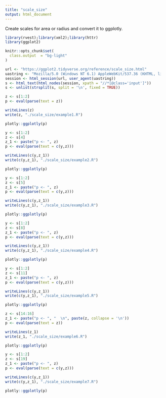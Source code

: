 ```yaml
---
title: "scale_size"
output: html_document
---
```


Create scales for area or radius and convert it to ggplotly.

```r
library(rvest);library(xml2);library(httr)
library(ggplot2)

knitr::opts_chunk$set(
  class.output  = "bg-light"
)
```

```r
url <- "https://ggplot2.tidyverse.org/reference/scale_size.html"
uastring <- "Mozilla/5.0 (Windows NT 6.1) AppleWebKit/537.36 (KHTML, like Gecko) Chrome/88.0.4324.190 Safari/537.36"
session <- html_session(url, user_agent(uastring))
s <- html_text(html_nodes(session, xpath = "//*[@class='input']"))
s <- unlist(strsplit(s, split = '\n', fixed = TRUE))
```

```r
z <- s[1:2]
p <- eval(parse(text = z))
```

```r
writeLines(z)
write(z, "./scale_size/example1.R")
```

```r
plotly::ggplotly(p)
```

```r
y <- s[1:2]
z <- s[4]
z_1 <- paste("p <- ", z)
p <- eval(parse(text = c(y,z)))
```

```r
writeLines(c(y,z_1))
write(c(y,z_1), "./scale_size/example2.R")
```

```r
plotly::ggplotly(p)
```

```r
y <- s[1:2]
z <- s[5]
z_1 <- paste("p <- ", z)
p <- eval(parse(text = c(y,z)))
```

```r
writeLines(c(y,z_1))
write(c(y,z_1), "./scale_size/example3.R")
```

```r
plotly::ggplotly(p)
```

```r
y <- s[1:2]
z <- s[8]
z_1 <- paste("p <- ", z)
p <- eval(parse(text = c(y,z)))
```

```r
writeLines(c(y,z_1))
write(c(y,z_1), "./scale_size/example4.R")
```

```r
plotly::ggplotly(p)
```

```r
y <- s[1:2]
z <- s[11]
z_1 <- paste("p <- ", z)
p <- eval(parse(text = c(y,z)))
```

```r
writeLines(c(y,z_1))
write(c(y,z_1), "./scale_size/example5.R")
```

```r
plotly::ggplotly(p)
```

```r
z <- s[14:16]
z_1 <- paste("p <- ", "  \n", paste(z, collapse = '\n'))
p <- eval(parse(text = z))
```

```r
writeLines(z_1)
write(z_1, "./scale_size/example6.R")
```

```r
plotly::ggplotly(p)
```

```r
y <- s[1:2]
z <- s[19]
z_1 <- paste("p <- ", z)
p <- eval(parse(text = c(y,z)))
```

```r
writeLines(c(y,z_1))
write(c(y,z_1), "./scale_size/example7.R")
```

```r
plotly::ggplotly(p)
```

